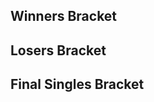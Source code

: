 {{DISPLAYTITLE: Smash Summit 3: ''Singles Bracket''}}{{SetGame|melee}}{{Smash Summit 3 Tabs|This=2}}
==Winners Bracket==
{{16DEWBracketA2
|tourneylink=Smash Summit/3
|tourneyname=Smash Summit 3
|column-width=200
<!-- Ro16 -->
|r1m1p1=Mango |r1m1p1flag=us |r1m1p1score=3
|r1m1p2=Mafia |r1m1p2flag=us |r1m1p2score=0
|r1m1win=
|r1m1p1char1=fox |r1m1p2char1=peach |r1m1p1stock1=3 |r1m1p2stock1=0 |r1m1win1=1 |r1m1stage1=Battlefield
|r1m1p1char2=fox |r1m1p2char2=peach |r1m1p1stock2=2 |r1m1p2stock2=0 |r1m1win2=1 |r1m1stage2=Fountain of Dreams
|r1m1p1char3=fox |r1m1p2char3=peach |r1m1p1stock3=4 |r1m1p2stock3=0 |r1m1win3=1 |r1m1stage3=Dream Land
|r1m1date=November 5, 2016
|r1m1finished=
|r1m1details={{BracketMatchDetails
|preview= 
|lrthread=
|interview=
|recap=
|comment=
|vod=https://www.youtube.com/watch?v=JNLlwsaMsMw
}}

|r1m2p1=Westballz |r1m2p1flag=us |r1m2p1score=2
|r1m2p2=Shroomed |r1m2p2flag=us |r1m2p2score=3
|r1m2win=2
|r1m2p1char1=falco |r1m2p2char1=sheik |r1m2p1stock1=1 |r1m2p2stock1=0 |r1m2win1=1 |r1m2stage1=Battlefield
|r1m2p1char2=falco |r1m2p2char2=sheik |r1m2p1stock2=0 |r1m2p2stock2=1 |r1m2win2=2 |r1m2stage2=Dream Land
|r1m2p1char3=falco |r1m2p2char3=sheik |r1m2p1stock3=0 |r1m2p2stock3=2 |r1m2win3=2 |r1m2stage3=Yoshi's Story
|r1m2p1char4=fox |r1m2p2char4=sheik |r1m2p1stock4=1 |r1m2p2stock4=0 |r1m2win4=1 |r1m2stage4=Pokémon Stadium
|r1m2p1char5=fox |r1m2p2char5=marth |r1m2p1stock5=0 |r1m2p2stock5=1 |r1m2win5=2 |r1m2stage5=Final Destination
|r1m2date=November 5, 2016
|r1m2finished=
|r1m2details={{BracketMatchDetails
|preview= 
|lrthread=
|interview=
|recap=
|comment=
|vod=https://www.youtube.com/watch?v=dYHlTN-7V5I
}}

|r1m3p1=Mew2King |r1m3p1flag=us |r1m3p1score=3
|r1m3p2=S2J |r1m3p2flag=us |r1m3p2score=2
|r1m3win=1
|r1m3p1char1=sheik |r1m3p2char1=cf |r1m3p1stock1=2 |r1m3p2stock1=0 |r1m3win1=1 |r1m3stage1=Dream Land
|r1m3p1char2=sheik |r1m3p2char2=cf |r1m3p1stock2=0 |r1m3p2stock2=2 |r1m3win2=2 |r1m3stage2=Pokémon Stadium
|r1m3p1char3=sheik |r1m3p2char3=cf |r1m3p1stock3=2 |r1m3p2stock3=0 |r1m3win3=1 |r1m3stage3=Fountain of Dreams
|r1m3p1char4=sheik |r1m3p2char4=cf |r1m3p1stock4=0 |r1m3p2stock4=1 |r1m3win4=2 |r1m3stage4=Battlefield
|r1m3p1char5=sheik |r1m3p2char5=cf |r1m3p1stock5=2 |r1m3p2stock5=0 |r1m3win5=1 |r1m3stage5=Yoshi's Story
|r1m3date=November 5, 2016
|r1m3finished=
|r1m3details={{BracketMatchDetails
|preview= 
|lrthread=
|interview=
|recap=
|comment=
|vod=https://www.youtube.com/watch?v=Im8roDv4fOI
}}

|r1m4p1=Leffen |r1m4p1flag=se |r1m4p1score=3
|r1m4p2=PewPewU |r1m4p2flag=us |r1m4p2score=1
|r1m4win=1
|r1m4p1char1=fox |r1m4p2char1=marth |r1m4p1stock1=0 |r1m4p2stock1=1 |r1m4win1=2 |r1m4stage1=Battlefield
|r1m4p1char2=fox |r1m4p2char2=marth |r1m4p1stock2=2 |r1m4p2stock2=0 |r1m4win2=1 |r1m4stage2=Dream Land
|r1m4p1char3=fox |r1m4p2char3=marth |r1m4p1stock3=2 |r1m4p2stock3=0 |r1m4win3=1 |r1m4stage3=Pokémon Stadium
|r1m4p1char4=fox |r1m4p2char4=marth |r1m4p1stock4=3 |r1m4p2stock4=0 |r1m4win4=1 |r1m4stage4=Yoshi's Story
|r1m4date=November 5, 2016
|r1m4finished=
|r1m4details={{BracketMatchDetails
|preview= 
|lrthread=
|interview=
|recap=
|comment=
|vod=https://www.youtube.com/watch?v=srOSnZLCJMo
}}

|r1m5p1=Armada |r1m5p1flag=se |r1m5p1score=3
|r1m5p2=n0ne |r1m5p2flag=ni |r1m5p2score=0
|r1m5win=1
|r1m5p1char1=peach |r1m5p2char1=cf |r1m5p1stock1=1 |r1m5p2stock1=0 |r1m5win1=1 |r1m5stage1=Fountain of Dreams
|r1m5p1char2=peach |r1m5p2char2=cf |r1m5p1stock2=1 |r1m5p2stock2=0 |r1m5win2=1 |r1m5stage2=Pokémon Stadium
|r1m5p1char3=peach |r1m5p2char3=cf |r1m5p1stock3=2 |r1m5p2stock3=0 |r1m5win3=1 |r1m5stage3=Pokémon Stadium
|r1m5date=November 5, 2016
|r1m5finished=
|r1m5details={{BracketMatchDetails
|preview= 
|lrthread=
|interview=
|recap=
|comment=
|vod=https://www.youtube.com/watch?v=9Y2ECS9wNVA
}}

|r1m6p1=Plup |r1m6p1flag=us |r1m6p1score=3
|r1m6p2=Axe |r1m6p2flag=us |r1m6p2score=1
|r1m6win=1
|r1m6p1char1=sheik |r1m6p2char1=pikachu |r1m6p1stock1=1 |r1m6p2stock1=0 |r1m6win1=1 |r1m6stage1=Fountain of Dreams
|r1m6p1char2=sheik |r1m6p2char2=pikachu |r1m6p1stock2=0 |r1m6p2stock2=1 |r1m6win2=2 |r1m6stage2=Yoshi's Story
|r1m6p1char3=sheik |r1m6p2char3=pikachu |r1m6p1stock3=2 |r1m6p2stock3=0 |r1m6win3=1 |r1m6stage3=Battlefield
|r1m6p1char4=sheik |r1m6p2char4=pikachu |r1m6p1stock4=1 |r1m6p2stock4=0 |r1m6win4=1 |r1m6stage4=Fountain of Dreams
|r1m6date=November 5, 2016
|r1m6finished=
|r1m6details={{BracketMatchDetails
|preview= 
|lrthread=
|interview=
|recap=
|comment=
|vod=https://www.youtube.com/watch?v=1nRjXjUel18
}}

|r1m7p1=Hungrybox |r1m7p1flag=us |r1m7p1score=3
|r1m7p2=The Moon |r1m7p2flag=us |r1m7p2score=0
|r1m7win=1
|r1m7p1char1=jigglypuff |r1m7p2char1=marth |r1m7p1stock1=3 |r1m7p2stock1=0 |r1m7win1=1 |r1m7stage1=Battlefield
|r1m7p1char2=jigglypuff |r1m7p2char2=marth |r1m7p1stock2=1 |r1m7p2stock2=0 |r1m7win2=1 |r1m7stage2=Yoshi's Story
|r1m7p1char3=jigglypuff |r1m7p2char3=marth |r1m7p1stock3=2 |r1m7p2stock3=0 |r1m7win3=1 |r1m7stage3=Pokémon Stadium
|r1m7date=November 5, 2016
|r1m7finished=
|r1m7details={{BracketMatchDetails
|preview= 
|lrthread=
|interview=
|recap=
|comment=
|vod=https://www.youtube.com/watch?v=Fdzou4HSrDw
}}

|r1m8p1=SFAT |r1m8p1flag=us |r1m8p1score=1
|r1m8p2=Duck |r1m8p2flag=us |r1m8p2score=3
|r1m8win=2
|r1m8p1char1=fox |r1m8p2char1=samus |r1m8p1stock1=1 |r1m8p2stock1=0 |r1m8win1=1 |r1m8stage1=Battlefield
|r1m8p1char2=fox |r1m8p2char2=samus |r1m8p1stock2=0 |r1m8p2stock2=2 |r1m8win2=2 |r1m8stage2=Fountain of Dreams
|r1m8p1char3=fox |r1m8p2char3=samus |r1m8p1stock3=0 |r1m8p2stock3=1 |r1m8win3=2 |r1m8stage3=Final Destination
|r1m8p1char4=fox |r1m8p2char4=samus |r1m8p1stock4=0 |r1m8p2stock4=2 |r1m8win4=2 |r1m8stage4=Final Destination 
|r1m8date=November 5, 2016
|r1m8finished=
|r1m8details={{BracketMatchDetails
|preview= 
|lrthread=
|interview=
|recap=
|comment=
|vod=https://www.youtube.com/watch?v=PZ3vbkMOZF4
}}

<!-- QUARTERFINALS -->
|r2m1p1=Mango |r2m1p1flag=us |r2m1p1score=3
|r2m1p2=Shroomed |r2m1p2flag=us |r2m1p2score=0
|r2m1win=1
|r2m1p1char1=fox |r2m1p2char1=sheik |r2m1p1stock1=2 |r2m1p2stock1=0 |r2m1win1=1 |r2m1stage1=Battlefield
|r2m1p1char2=fox |r2m1p2char2=sheik |r2m1p1stock2=4 |r2m1p2stock2=0 |r2m1win2=1 |r2m1stage2=Dream Land
|r2m1p1char3=fox |r2m1p2char3=marth |r2m1p1stock3=1 |r2m1p2stock3=0 |r2m1win3=1 |r2m1stage3=Battlefield
|r2m1date=November 6, 2016
|r2m1finished=
|r2m1details={{BracketMatchDetails
|preview= 
|lrthread=
|interview=
|recap=
|comment=
|vod=https://www.youtube.com/watch?v=x4X4bnVwc4E
}}

|r2m2p1=Mew2King |r2m2p1flag=us |r2m2p1score=3
|r2m2p2=Leffen |r2m2p2flag=se |r2m2p2score=0
|r2m2win=1
|r2m2p1char1=marth |r2m2p2char1=fox |r2m2p1stock1=1 |r2m2p2stock1=0 |r2m2win1=1 |r2m2stage1=Yoshi's Story
|r2m2p1char2=marth |r2m2p2char2=fox |r2m2p1stock2=1 |r2m2p2stock2=0 |r2m2win2=1 |r2m2stage2=Battlefield
|r2m2p1char3=marth |r2m2p2char3=fox |r2m2p1stock3=1 |r2m2p2stock3=0 |r2m2win3=1 |r2m2stage3=Battlefield
|r2m2date=November 6, 2016
|r2m2finished=
|r2m2details={{BracketMatchDetails
|preview= 
|lrthread=
|interview=
|recap=
|comment=
|vod=https://www.youtube.com/watch?v=ty8yzDa9HIA
}}

|r2m3p1=Armada |r2m3p1flag=se |r2m3p1score=3
|r2m3p2=Plup |r2m3p2flag=us |r2m3p2score=0
|r2m3win=1
|r2m3p1char1=peach |r2m3p2char1=sheik |r2m3p1stock1=3 |r2m3p2stock1=0 |r2m3win1=1 |r2m3stage1=Battlefield
|r2m3p1char2=peach |r2m3p2char2=sheik |r2m3p1stock2=4 |r2m3p2stock2=0 |r2m3win2=1 |r2m3stage2=Battlefield
|r2m3p1char3=peach |r2m3p2char3=fox |r2m3p1stock3=4 |r2m3p2stock3=0 |r2m3win3=1 |r2m3stage3=Pokémon Stadium
|r2m3date=November 6, 2016
|r2m3finished=
|r2m3details={{BracketMatchDetails
|preview= 
|lrthread=
|interview=
|recap=
|comment=
|vod=https://www.youtube.com/watch?v=wIwf43dMb2U
}}

|r2m4p1=Hungrybox |r2m4p1flag=us |r2m4p1score=3
|r2m4p2=Duck |r2m4p2flag=us |r2m4p2score=0
|r2m4win=
|r2m4p1char1=puff |r2m4p2char1=samus |r2m4p1stock1=1 |r2m4p2stock1=0 |r2m4win1=1 |r2m4stage1=Battlefield
|r2m4p1char2=puff |r2m4p2char2=samus |r2m4p1stock2=1 |r2m4p2stock2=0 |r2m4win2=1 |r2m4stage2=Fountain of Dreams
|r2m4p1char3=puff |r2m4p2char3=samus |r2m4p1stock3=1 |r2m4p2stock3=0 |r2m4win3=1 |r2m4stage3=Fountain of Dreams
|r2m4date=November 6, 2016
|r2m4finished=
|r2m4details={{BracketMatchDetails
|preview= 
|lrthread=
|interview=
|recap=
|comment=
|vod=https://www.youtube.com/watch?v=kt6P65Dt9Co
}}

<!-- SEMIFINALS -->
|r3m1p1=Mango |r3m1p1flag=us |r3m1p1score=2
|r3m1p2=Mew2King |r3m1p2flag=us |r3m1p2score=3
|r3m1win=2
|r3m1p1char1=falco |r3m1p2char1=marth |r3m1p1stock1=1 |r3m1p2stock1=0 |r3m1win1=1 |r3m1stage1=Yoshi's Story
|r3m1p1char2=falco |r3m1p2char2=marth |r3m1p1stock2=0 |r3m1p2stock2=3 |r3m1win2=2 |r3m1stage2=Final Destination
|r3m1p1char3=falco |r3m1p2char3=sheik |r3m1p1stock3=0 |r3m1p2stock3=1 |r3m1win3=2 |r3m1stage3=Dream Land
|r3m1p1char4=falco |r3m1p2char4=sheik |r3m1p1stock4=1 |r3m1p2stock4=0 |r3m1win4=1 |r3m1stage4=Dream Land
|r3m1p1char5=falco |r3m1p2char5=marth |r3m1p1stock5=0 |r3m1p2stock5=1 |r3m1win5=2 |r3m1stage5=Pokémon Stadium
|r3m1date=November 6, 2016
|r3m1finished=
|r3m1details={{BracketMatchDetails
|preview= 
|lrthread=
|interview=
|recap=
|comment=
|vod=https://www.youtube.com/watch?v=JxgCJJuLARs
}}

|r3m2p1=Armada |r3m2p1flag=se |r3m2p1score=3
|r3m2p2=Hungrybox |r3m2p2flag=us |r3m2p2score=0
|r3m2win=1
|r3m2p1char1=fox |r3m2p2char1=puff |r3m2p1stock1=1 |r3m2p2stock1=0 |r3m2win1=1 |r3m2stage1=Battlefield
|r3m2p1char2=fox |r3m2p2char2=puff |r3m2p1stock2=2 |r3m2p2stock2=0 |r3m2win2=1 |r3m2stage2=Battlefield
|r3m2p1char3=fox |r3m2p2char3=puff |r3m2p1stock3=3 |r3m2p2stock3=0 |r3m2win3=1 |r3m2stage3=Dream Land
|r3m2p1char4= |r3m2p2char4= |r3m2p1stock4= |r3m2p2stock4= |r3m2win4= |r3m2stage4=
|r3m2p1char5= |r3m2p2char5= |r3m2p1stock5= |r3m2p2stock5= |r3m2win5= |r3m2stage5=
|r3m2date=November 6, 2016
|r3m2finished=
|r3m2details={{BracketMatchDetails
|preview= 
|lrthread=
|interview=
|recap=
|comment=
|vod=https://www.youtube.com/watch?v=CiBonSnfUlE
}}
}}

==Losers Bracket==
{{16DELBracketSmwA
|tourneylink=Smash Summit/3
|tourneyname=Smash Summit 3
|l1placement=13-16
|l2placement=9-12
|l3placement=7-8
|l4placement=5-6
|column-width=200

<!-- Round 1 -->
|l1m1p1=Mafia |l1m1p1flag=us |l1m1p1score=1
|l1m1p2=Westballz |l1m1p2flag=us |l1m1p2score=3
|l1m1win=2
|l1m1p1char1=peach |l1m1p2char1=falco |l1m1p1stock1=0 |l1m1p2stock1=1 |l1m1win1=2 |l1m1stage1=Battlefield
|l1m1p1char2=peach |l1m1p2char2=falco |l1m1p1stock2=0 |l1m1p2stock2=2 |l1m1win2=2 |l1m1stage2=Dream Land
|l1m1p1char3=peach |l1m1p2char3=cf |l1m1p1stock3=1 |l1m1p2stock3=0 |l1m1win3=1 |l1m1stage3=Final Destination
|l1m1p1char4=peach |l1m1p2char4=falco |l1m1p1stock4=0 |l1m1p2stock4=1 |l1m1win4=2 |l1m1stage4=Yoshi's Story
|l1m1date=November 5, 2016
|l1m1finished=
|l1m1details={{BracketMatchDetails
|preview= 
|lrthread=
|interview=
|recap=
|comment=
|vod=https://www.youtube.com/watch?v=CNtB30kRVVw
}}

|l1m2p1=S2J |l1m2p1flag=us |l1m2p1score=0
|l1m2p2=PewPewU |l1m2p2flag=us |l1m2p2score=3
|l1m2win=2
|l1m2p1char1=cf |l1m2p2char1=marth |l1m2p1stock1=0 |l1m2p2stock1=2 |l1m2win1=2 |l1m2stage1=Battlefield
|l1m2p1char2=cf |l1m2p2char2=marth |l1m2p1stock2=0 |l1m2p2stock2=2 |l1m2win2=2 |l1m2stage2=Pokémon Stadium
|l1m2p1char3=cf |l1m2p2char3=marth |l1m2p1stock3=0 |l1m2p2stock3=3 |l1m2win3=2 |l1m2stage3=Fountain of Dreams
|l1m2date=November 5, 2016
|l1m2finished=
|l1m2details={{BracketMatchDetails
|preview= 
|lrthread=
|interview=
|recap=
|comment=
|vod=https://www.youtube.com/watch?v=bfI8GhFwTkg
}}

|l1m3p1=n0ne |l1m3p1flag=ni |l1m3p1score=0
|l1m3p2=Axe |l1m3p2flag=us |l1m3p2score=3
|l1m3win=2
|l1m3p1char1=cf |l1m3p2char1=pikachu |l1m3p1stock1=0 |l1m3p2stock1=2 |l1m3win1=2 |l1m3stage1=Battlefield
|l1m3p1char2=ganon |l1m3p2char2=pikachu |l1m3p1stock2=0 |l1m3p2stock2=2 |l1m3win2=2 |l1m3stage2=Yoshi's Story
|l1m3p1char3=ganon |l1m3p2char3=pikachu |l1m3p1stock3=0 |l1m3p2stock3=2 |l1m3win3=2 |l1m3stage3=Battlefield
|l1m3date=November 5, 2016
|l1m3finished=
|l1m3details={{BracketMatchDetails
|preview= 
|lrthread=
|interview=
|recap=
|comment=
|vod=https://www.youtube.com/watch?v=FCZQDYnR8OQ
}}

|l1m4p1=The Moon |l1m4p1flag=us |l1m4p1score=3
|l1m4p2=SFAT |l1m4p2flag=us |l1m4p2score=2
|l1m4win=1
|l1m4p1char1=marth |l1m4p2char1=fox |l1m4p1stock1=0 |l1m4p2stock1=3 |l1m4win1=2 |l1m4stage1=Battlefield
|l1m4p1char2=marth |l1m4p2char2=fox |l1m4p1stock2=0 |l1m4p2stock2=2 |l1m4win2=2 |l1m4stage2=Yoshi's Story
|l1m4p1char3=marth |l1m4p2char3=fox |l1m4p1stock3=1 |l1m4p2stock3=0 |l1m4win3=1 |l1m4stage3=Yoshi's Story
|l1m4p1char4=marth |l1m4p2char4=fox |l1m4p1stock4=1 |l1m4p2stock4=0 |l1m4win4=1 |l1m4stage4=Dream Land
|l1m4p1char5=marth |l1m4p2char5=fox |l1m4p1stock5=2 |l1m4p2stock5=0 |l1m4win5=1 |l1m4stage5=Pokémon Stadium
|l1m4date=November 5, 2016
|l1m4finished=
|l1m4details={{BracketMatchDetails
|preview= 
|lrthread=
|interview=
|recap=
|comment=
|vod=https://www.youtube.com/watch?v=28kM4cibe8M
}}

<!-- Round 2 -->
|l2m1p1=Duck |l2m1p1flag=us |l2m1p1score=3
|l2m1p2=Westballz |l2m1p2flag=us |l2m1p2score=2
|l2m1win=1
|l2m1p1char1=samus |l2m1p2char1=falco |l2m1p1stock1=1 |l2m1p2stock1=0 |l2m1win1=1 |l2m1stage1=Battlefield
|l2m1p1char2=samus |l2m1p2char2=falco |l2m1p1stock2=0 |l2m1p2stock2=1 |l2m1win2=2 |l2m1stage2=Yoshi's Story
|l2m1p1char3=samus |l2m1p2char3=falco |l2m1p1stock3=3 |l2m1p2stock3=0 |l2m1win3=1 |l2m1stage3=Fountain of Dreams
|l2m1p1char4=samus |l2m1p2char4=cf |l2m1p1stock4=0 |l2m1p2stock4=1 |l2m1win4=2 |l2m1stage4=Pokémon Stadium
|l2m1p1char5=samus |l2m1p2char5=cf |l2m1p1stock5=1 |l2m1p2stock5=0 |l2m1win5=1 |l2m1stage5=Dream Land
|l2m1date=November 6, 2016
|l2m1finished=
|l2m1details={{BracketMatchDetails
|preview= 
|lrthread=
|interview=
|recap=
|comment=
|vod=https://www.youtube.com/watch?v=tJft8E6-oQU
}}

|l2m2p1=Plup |l2m2p1flag=us |l2m2p1score=3
|l2m2p2=PewPewU |l2m2p2flag=us |l2m2p2score=0
|l2m2win=1
|l2m2p1char1=sheik |l2m2p2char1=marth |l2m2p1stock1=3 |l2m2p2stock1=0 |l2m2win1=1 |l2m2stage1=Battlefield
|l2m2p1char2=samus |l2m2p2char2=marth |l2m2p1stock2=2 |l2m2p2stock2=0 |l2m2win2=1 |l2m2stage2=Final Destination
|l2m2p1char3=sheik |l2m2p2char3=marth |l2m2p1stock3=1 |l2m2p2stock3=0 |l2m2win3=1 |l2m2stage3=Yoshi's Story
|l2m2date=November 6, 2016
|l2m2finished=true
|l2m2details={{BracketMatchDetails
|preview= 
|lrthread=
|interview=
|recap=
|comment=
|vod=https://www.youtube.com/watch?v=egLcD1k7PgI
}}

|l2m3p1=Leffen |l2m3p1flag=se |l2m3p1score=2
|l2m3p2=Axe |l2m3p2flag=us |l2m3p2score=3
|l2m3win=2
|l2m3p1char1=fox |l2m3p2char1=pikachu |l2m3p1stock1=3 |l2m3p2stock1=0 |l2m3win1=1 |l2m3stage1=Battlefield
|l2m3p1char2=fox |l2m3p2char2=pikachu |l2m3p1stock2=0 |l2m3p2stock2=2 |l2m3win2=2 |l2m3stage2=Fountain of Dreams
|l2m3p1char3=fox |l2m3p2char3=pikachu |l2m3p1stock3=2 |l2m3p2stock3=0 |l2m3win3=1 |l2m3stage3=Pokémon Stadium
|l2m3p1char4=fox |l2m3p2char4=pikachu |l2m3p1stock4=0 |l2m3p2stock4=1 |l2m3win4=2 |l2m3stage4=Final Destination
|l2m3p1char5=fox |l2m3p2char5=pikachu |l2m3p1stock5=0 |l2m3p2stock5=1 |l2m3win5=2 |l2m3stage5=Yoshi's Story
|l2m3date=November 6, 2016
|l2m3finished=
|l2m3details={{BracketMatchDetails
|preview= 
|lrthread=
|interview=
|recap=
|comment=
|vod=https://www.youtube.com/watch?v=Yv2Abdpe47s
}}

|l2m4p1=Shroomed |l2m4p1flag=us |l2m4p1score=3
|l2m4p2=The Moon |l2m4p2flag=us |l2m4p2score=1
|l2m4win=1
|l2m4p1char1=sheik |l2m4p2char1=marth |l2m4p1stock1=1 |l2m4p2stock1=0 |l2m4win1=1 |l2m4stage1=Battlefield
|l2m4p1char2=sheik |l2m4p2char2=marth |l2m4p1stock2=0 |l2m4p2stock2=1 |l2m4win2=2 |l2m4stage2=Yoshi's Story
|l2m4p1char3=sheik |l2m4p2char3=marth |l2m4p1stock3=1 |l2m4p2stock3=0 |l2m4win3=1 |l2m4stage3=Dream Land
|l2m4p1char4=sheik |l2m4p2char4=marth |l2m4p1stock4=1 |l2m4p2stock4=0 |l2m4win4=1 |l2m4stage4=Pokémon Stadium
|l2m4date=November 6, 2016
|l2m4finished=
|l2m4details={{BracketMatchDetails
|preview= 
|lrthread=
|interview=
|recap=
|comment=
|vod=https://www.youtube.com/watch?v=qjvVh2Xv2ek
}}

<!-- Round 3 -->
|l3m1p1=Duck |l3m1p1flag=us |l3m1p1score=1
|l3m1p2=Plup |l3m1p2flag=us |l3m1p2score=3
|l3m1win=2
|l3m1p1char1=samus |l3m1p2char1=sheik |l3m1p1stock1=0 |l3m1p2stock1=1 |l3m1win1=2 |l3m1stage1=Battlefield
|l3m1p1char2=samus |l3m1p2char2=sheik |l3m1p1stock2=0 |l3m1p2stock2=1 |l3m1win2=2 |l3m1stage2=Fountain of Dreams
|l3m1p1char3=samus |l3m1p2char3=sheik |l3m1p1stock3=2 |l3m1p2stock3=0 |l3m1win3=1 |l3m1stage3=Fountain of Dreams
|l3m1p1char4=samus |l3m1p2char4=sheik |l3m1p1stock4=0 |l3m1p2stock4=1 |l3m1win4=2 |l3m1stage4=Yoshi's Story
|l3m1p1char5= |l3m1p2char5= |l3m1p1stock5= |l3m1p2stock5= |l3m1win5= |l3m1stage5=
|l3m1date=November 6, 2016
|l3m1finished=
|l3m1details={{BracketMatchDetails
|preview= 
|lrthread=
|interview=
|recap=
|comment=
|vod=
}}

|l3m2p1=Axe |l3m2p1flag=us |l3m2p1score=3
|l3m2p2=Shroomed |l3m2p2flag=us |l3m2p2score=1
|l3m2win=1
|l3m2p1char1=pikachu |l3m2p2char1=sheik |l3m2p1stock1=0 |l3m2p2stock1=2 |l3m2win1=2 |l3m2stage1=Yoshi's Story
|l3m2p1char2=pikachu |l3m2p2char2=sheik |l3m2p1stock2=1 |l3m2p2stock2=0 |l3m2win2=1 |l3m2stage2=Fountain of Dreams
|l3m2p1char3=pikachu |l3m2p2char3=sheik |l3m2p1stock3=1 |l3m2p2stock3=0 |l3m2win3=1 |l3m2stage3=Dream Land
|l3m2p1char4=pikachu |l3m2p2char4=sheik |l3m2p1stock4=1 |l3m2p2stock4=0 |l3m2win4=1 |l3m2stage4=Final Destination
|l3m2p1char5= |l3m2p2char5= |l3m2p1stock5= |l3m2p2stock5= |l3m2win5= |l3m2stage5=
|l3m2date=November 6, 2016
|l3m2finished=
|l3m2details={{BracketMatchDetails
|preview= 
|lrthread=
|interview=
|recap=
|comment=
|vod=https://www.youtube.com/watch?v=JXdKzy-Y438
}}

<!-- Round 4 -->
|l4m1p1=Mango |l4m1p1flag=us |l4m1p1score=3
|l4m1p2=Plup |l4m1p2flag=us |l4m1p2score=1
|l4m1win=1
|l4m1p1char1=fox |l4m1p2char1=sheik |l4m1p1stock1=0 |l4m1p2stock1=2 |l4m1win1=2 |l4m1stage1=Battlefield
|l4m1p1char2=fox |l4m1p2char2=sheik |l4m1p1stock2=1 |l4m1p2stock2=0 |l4m1win2=1 |l4m1stage2=Yoshi's Story
|l4m1p1char3=fox |l4m1p2char3=sheik |l4m1p1stock3=2 |l4m1p2stock3=0 |l4m1win3=1 |l4m1stage3=Fountain of Dreams
|l4m1p1char4=fox |l4m1p2char4=sheik |l4m1p1stock4=1 |l4m1p2stock4=0 |l4m1win4=1 |l4m1stage4=Fountain of Dreams
|l4m1p1char5= |l4m1p2char5= |l4m1p1stock5= |l4m1p2stock5= |l4m1win5= |l4m1stage5=
|l4m1date=November 6, 2016
|l4m1finished=
|l4m1details={{BracketMatchDetails
|preview= 
|lrthread=
|interview=
|recap=
|comment=
|vod=https://www.youtube.com/watch?v=OB6Uz900BNQ
}}

|l4m2p1=Hungrybox |l4m2p1flag=us |l4m2p1score=3
|l4m2p2=Axe |l4m2p2flag=us |l4m2p2score=0
|l4m2win=1
|l4m2p1char1=puff |l4m2p2char1=falco |l4m2p1stock1=2 |l4m2p2stock1=0 |l4m2win1=1 |l4m2stage1=Final Destination
|l4m2p1char2=puff |l4m2p2char2=falco |l4m2p1stock2=2 |l4m2p2stock2=0 |l4m2win2=1 |l4m2stage2=Yoshi's Story
|l4m2p1char3=puff |l4m2p2char3=yl |l4m2p1stock3=3 |l4m2p2stock3=0 |l4m2win3=1 |l4m2stage3=Pokémon Stadium
|l4m2p1char4= |l4m2p2char4= |l4m2p1stock4= |l4m2p2stock4= |l4m2win4= |l4m2stage4=
|l4m2p1char5= |l4m2p2char5= |l4m2p1stock5= |l4m2p2stock5= |l4m2win5= |l4m2stage5=
|l4m2date=November 6, 2016
|l4m2finished=
|l4m2details={{BracketMatchDetails
|preview= 
|lrthread=
|interview=
|recap=
|comment=
|vod=https://www.youtube.com/watch?v=Cp0zaV6yx0s
}}
}}
<onlyinclude>
==Final Singles Bracket==
{{DEFinalSmwBracket
|tourneylink=Smash Summit/3
|tourneyname=Smash Summit 3
|l1placement=4
|r2placement=3
|r3loserplacement=2
|r3winnerplacement=1
|column-width=200
|export_score=true

<!-- FROM WINNERS -->
|r1m1p1=Mew2King |r1m1p1flag=us |r1m1p1score=1
|r1m1p2=Armada |r1m1p2flag=se |r1m1p2score=3
|r1m1win=2
|r1m1p1char1=marth |r1m1p1stock1=0 |r1m1p2char1=peach |r1m1p2stock1=2 |r1m1win1=2 |r1m1stage1=Battlefield
|r1m1p1char2=marth |r1m1p1stock2=0 |r1m1p2char2=peach |r1m1p2stock2=1 |r1m1win2=2 |r1m1stage2=Final Destination
|r1m1p1char3=marth |r1m1p1stock3=1 |r1m1p2char3=peach |r1m1p2stock3=0 |r1m1win3=1 |r1m1stage3=Final Destination
|r1m1p1char4=marth |r1m1p1stock4=0 |r1m1p2char4=peach |r1m1p2stock4=2 |r1m1win4=2 |r1m1stage4=Dream Land
|r1m1p1char5= |r1m1p1stock5= |r1m1p2char5= |r1m1p2stock5= |r1m1win5= |r1m1stage5=
|r1m1date=November 6, 2016
|r1m1finished=
|r1m1details={{BracketMatchDetails
|vod=https://www.youtube.com/watch?v=14lCdy-q1SY
|preview= 
|lrthread=
|interview=
|recap=
|comment=
|live=
}}

<!-- FROM LOSERS -->
|l1m1p1=Mango |l1m1p1flag=us |l1m1p1score=2
|l1m1p2=Hungrybox |l1m1p2flag=us |l1m1p2score=3
|l1m1win=2
|l1m1p1char1=fox |l1m1p1stock1=1 |l1m1p2char1=jigglypuff |l1m1p2stock1=0 |l1m1win1=1 |l1m1stage1=Battlefield
|l1m1p1char2=fox |l1m1p1stock2=0 |l1m1p2char2=jigglypuff |l1m1p2stock2=3 |l1m1win2=2 |l1m1stage2=Battlefield
|l1m1p1char3=fox |l1m1p1stock3=2 |l1m1p2char3=jigglypuff |l1m1p2stock3=0 |l1m1win3=1 |l1m1stage3=Yoshi's Story
|l1m1p1char4=fox |l1m1p1stock4=0 |l1m1p2char4=jigglypuff |l1m1p2stock4=1 |l1m1win4=2 |l1m1stage4=Dream Land
|l1m1p1char5=fox |l1m1p1stock5=0 |l1m1p2char5=jigglypuff |l1m1p2stock5=3 |l1m1win5=2 |l1m1stage5=Fountain of Dreams
|l1m1date=November 6, 2016
|l1m1finished=
|l1m1details={{BracketMatchDetails
|vod=https://www.youtube.com/watch?v=Cv4KPU4l8AY
|preview= 
|lrthread=
|interview=
|recap=
|comment=
|live=
}}

<!-- LOSERS FINALS -->
|r2m1p1=Mew2King |r2m1p1flag=us |r2m1p1score=0
|r2m1p2=Hungrybox |r2m1p2flag=us |r2m1p2score=3
|r2m1win=2
|r2m1p1char1=fox |r2m1p1stock1=0 |r2m1p2char1=jigglypuff |r2m1p2stock1=1 |r2m1win1=2 |r2m1stage1=Battlefield
|r2m1p1char2=fox |r2m1p1stock2=0 |r2m1p2char2=jigglypuff |r2m1p2stock2=2 |r2m1win2=2 |r2m1stage2=Final Destination
|r2m1p1char3=fox |r2m1p1stock3=0 |r2m1p2char3=jigglypuff |r2m1p2stock3=1 |r2m1win3=2 |r2m1stage3=Pokémon Stadium
|r2m1date=November 6, 2016
|r2m1finished=
|r2m1details={{BracketMatchDetails
|vod=https://www.youtube.com/watch?v=KVHsS6eCC3U
|preview= 
|lrthread=
|interview=
|recap=
|comment=
|live=
}}

<!-- GRAND FINALS -->
|r3m1p1=Armada |r3m1p1flag=se |r3m1p1score=3
|r3m1p2=Hungrybox |r3m1p2flag=us |r3m1p2score=2
|r3m1win=1
|r3m1p1char1=fox |r3m1p1stock1=0 |r3m1p2char1=jigglypuff |r3m1p2stock1=1 |r3m1win1=2 |r3m1stage1=Battlefield
|r3m1p1char2=fox |r3m1p1stock2=2 |r3m1p2char2=jigglypuff |r3m1p2stock2=0 |r3m1win2=1 |r3m1stage2=Final Destination
|r3m1p1char3=fox |r3m1p1stock3=0 |r3m1p2char3=jigglypuff |r3m1p2stock3=1 |r3m1win3=2 |r3m1stage3=Dream Land
|r3m1p1char4=fox |r3m1p1stock4=2 |r3m1p2char4=jigglypuff |r3m1p2stock4=0 |r3m1win4=1 |r3m1stage4=Pokémon Stadium
|r3m1p1char5=fox |r3m1p1stock5=1 |r3m1p2char5=jigglypuff |r3m1p2stock5=0 |r3m1win5=1 |r3m1stage5=Fountain of Dreams
|r3m1date=November 6, 2016
|r3m1finished=
|r3m1details={{BracketMatchDetails
|vod=https://youtu.be/jsuIp7tWns8
|preview= 
|lrthread=
|interview=
|recap=
|comment=
|live=
}}
}}
</onlyinclude>
